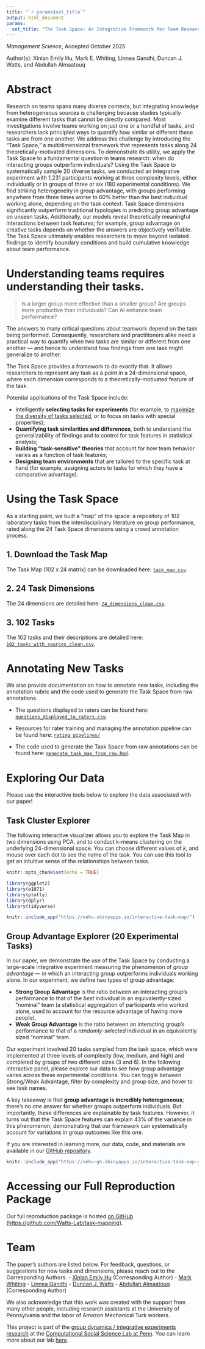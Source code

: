 ```yaml
---
title: "`r params$set_title`"
output: html_document
params:
  set_title: "The Task Space: An Integrative Framework for Team Research"
---
```


*Management Science*, Accepted October 2025

Author(s): Xinlan Emily Hu, Mark E. Whiting, Linnea Gandhi, Duncan J. Watts, and Abdullah Almaatouq

# Abstract

Research on teams spans many diverse contexts, but integrating knowledge from heterogeneous sources is challenging because studies typically examine different tasks that cannot be directly compared. Most investigations involve teams working on just one or a handful of tasks, and researchers lack principled ways to quantify how similar or different these tasks are from one another. We address this challenge by introducing the “Task Space,” a multidimensional framework that represents tasks along 24 theoretically-motivated dimensions. To demonstrate its utility, we apply the Task Space to a fundamental question in teams research: when do interacting groups outperform individuals? Using the Task Space to systematically sample 20 diverse tasks, we conducted an integrative experiment with 1,231 participants working at three complexity levels, either individually or in groups of three or six (180 experimental conditions). We find striking heterogeneity in group advantage, with groups performing anywhere from three times worse to 60% better than the best individual working alone, depending on the task context. Task Space dimensions significantly outperform traditional typologies in predicting group advantage on unseen tasks. Additionally, our models reveal theoretically meaningful interactions between task features; for example, group advantage on creative tasks depends on whether the answers are objectively verifiable. The Task Space ultimately enables researchers to move beyond isolated findings to identify boundary conditions and build cumulative knowledge about team performance.

# Understanding teams requires understanding their tasks.

> Is a larger group more effective than a smaller group? Are groups more productive than individuals? Can AI enhance team performance?

The answers to many critical questions about teamwork depend on the task being performed. Consequently, researchers and practitioners alike need a practical way to quantify when two tasks are similar or different from one another --- and hence to understand how findings from one task might generalize to another.

The Task Space provides a framework to do exactly that. It allows researchers to represent any task as a point in a 24-dimensional space, where each dimension corresponds to a theoretically-motivated feature of the task.

Potential applications of the Task Space include:

-  Intelligently **selecting tasks for experiments** (for example, to [maximize the diversity of tasks selected](https://github.com/Watts-Lab/task-mapping/blob/master/task%20space%20resources/choose-10-tasks.ipynb), or to focus on tasks with special properties);
-  **Quantifying task similarities and differences**, both to understand the generalizability of findings and to control for task features in statistical analysis;
-  **Building "task-sensitive" theories** that account for how team behavior varies as a function of task features;
-  **Designing team environments** that are tailored to the specific task at hand (for example, assigning actors to tasks for which they have a comparative advantage).

# Using the Task Space

As a starting point, we built a "map" of the space: a repository of 102 laboratory tasks from the interdisciplinary literature on group performance, rated along the 24 Task Space dimensions using a crowd annotation process. 

## 1. Download the Task Map
The Task Map (102 x 24 matrix) can be downloaded here: [`task_map.csv`](https://raw.githubusercontent.com/Watts-Lab/task-mapping/master/data/task_map.csv).

## 2. 24 Task Dimensions
The 24 dimensions are detailed here: [`24_dimensions_clean.csv`](https://raw.githubusercontent.com/Watts-Lab/task-mapping/master/task%20space%20resources/24_dimensions_clean.csv).

## 3. 102 Tasks
The 102 tasks and their descriptions are detailed here: [`102_tasks_with_sources_clean.csv`](https://raw.githubusercontent.com/Watts-Lab/task-mapping/master/task%20space%20resources/102_tasks_with_sources_clean.csv).

# Annotating New Tasks

We also provide documentation on how to annotate new tasks, including the annotation rubric and the code used to generate the Task Space from raw annotations.

- The questions displayed to raters can be found here: [`questions_displayed_to_raters.csv`](https://raw.githubusercontent.com/Watts-Lab/task-mapping/master/task%20space%20resources/questions_displayed_to_raters.csv).

- Resources for rater training and managing the annotation pipeline can be found here: [`rating pipelines/`](https://github.com/Watts-Lab/task-mapping/tree/master/task%20space%20resources/rating%20pipelines)

- The code used to generate the Task Space from raw annotations can be found here: [`generate_task_map_from_raw.Rmd`](https://github.com/Watts-Lab/task-mapping/blob/master/analysis/analysis_task_space/generate_task_map_from_raw.Rmd).

# Exploring Our Data

Please use the interactive tools below to explore the data associated with our paper!

## Task Cluster Explorer

The following interactive visualizer allows you to explore the Task Map in two dimensions using PCA, and to conduct k-means clustering on the underlying 24-dimensional space. You can choose different values of *k*, and mouse over each dot to see the name of the task. You can use this tool to get an intuitive sense of the relationships between tasks.

```r
knitr::opts_chunk$set(echo = TRUE)

library(ggplot2)
library(e1071)
library(plotly)
library(dplyr)
library(tidyverse)
```

```r
knitr::include_app("https://xehu.shinyapps.io/interactive-task-map/")
```

## Group Advantage Explorer (20 Experimental Tasks)

In our paper, we demonstrate the use of the Task Space by conducting a large-scale integrative experiment measuring the phenomenon of *group advantage* --- in which an interacting group outperforms individuals working alone. In our experiment, we define two types of group advantage:

- **Strong Group Advantage** is the ratio between an interacting group's performance to that of the *best* individual in an equivalently-sized "nominal" team (a statistical aggregation of participants who worked alone, used to account for the resource advantage of having more people).
- **Weak Group Advantage** is the ratio between an interacting group's performance to that of a *randomly-selected* individual in an equivalently sized "nominal" team.

Our experiment involved 20 tasks sampled from the task space, which were implemented at three levels of complexity (low, medium, and high) and completed by groups of two different sizes (3 and 6). In the following interactive panel, please explore our data to see how group advantage varies across these experimental conditions. You can toggle between Strong/Weak Advantage, filter by complexity and group size, and hover to see task names.

A key takeaway is that **group advantage is incredibly heterogeneous**; there's no one answer for whether groups outperform individuals. But importantly, these differences are explainable by task features. However, it turns out that the Task Space features can explain 43% of the variance in this phenomenon, demonstrating that our framework can systematically account for variations in group outcomes like this one.

If you are interested in learning more, our data, code, and materials are available in our [GitHub repository](https://github.com/Watts-Lab/task-mapping).

```r
knitr::include_app("https://xehu-gh.shinyapps.io/interactive-task-map-group-advantage/")
```

# Accessing our Full Reproduction Package

Our full reproduction package is hosted [on GitHub (https://github.com/Watts-Lab/task-mapping)](https://github.com/Watts-Lab/task-mapping).

# Team
The paper's authors are listed below. For feedback, questions, or suggestions for new tasks and dimensions, please reach out to the Corresponding Authors.
- [Xinlan Emily Hu](https://xinlanemilyhu.com) (Corresponding Author)
- [Mark Whiting](https://whiting.me/)
- [Linnea Gandhi](https://www.linneagandhi.com/)
- [Duncan J. Watts](https://duncanjwatts.com/)
- [Abdullah Almaatouq](http://amaatouq.io/) (Corresponding Author)

We also acknowledge that this work was created with the support from many other people, including research assistants at the University of Pennsylvania and the labor of Amazon Mechanical Turk workers. 

This project is part of the [group dynamics / integrative experiments research](https://css.seas.upenn.edu/project/integrative-experiments/) at the [Computational Social Science Lab at Penn](https://css.seas.upenn.edu). You can learn more about our lab [here](https://css.seas.upenn.edu/people/). 